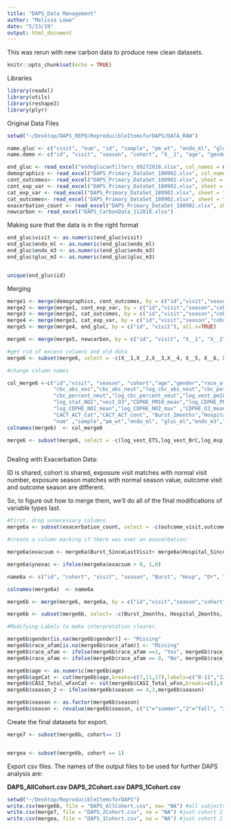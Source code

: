 ```yaml
---
title: "DAPS_Data Management"
author: "Melissa Lowe"
date: "5/23/19"
output: html_document
---
```


This was rerun with new carbon data to produce new clean datasets. 

```r
knitr::opts_chunk$set(echo = TRUE)
```

Libraries
```r
library(readxl)
library(utils)
library(reshape2)
library(plyr)
```

Original Data Files

```r
setwd("~/Desktop/DAPS_REPO/ReproducibleItemsforDAPS/DATA_RAW") 

name.gluc <- c("visit", "num", "id", "sample", "pm_wt", "endo_ml", "gluc_ml", "endo_m3", "gluc_m3", "note")
name.demo <- c("id", "visit", "season", "cohort", "X__1", "age", "gender", "race_afam", "X__2","X__3","X__4","X__5","X__6","X__7")

end_gluc <- read_excel("endoglucanfilters_09272018.xlsx", col_names = name.gluc, skip=2)
demographics <- read_excel("DAPS_Primary_DataSet_180902.xlsx", col_names=name.demo, sheet = "Demographic Predictors", skip=1)
cont_outcomes<- read_excel("DAPS_Primary_DataSet_180902.xlsx", sheet = "Continuous Outcome Variables")
cont_exp_var <- read_excel("DAPS_Primary_DataSet_180902.xlsx", sheet = "Continuous Exposure Variables")
cat_exp_var <- read_excel("DAPS_Primary_DataSet_180902.xlsx", sheet = "Zero-Heavy & Categ. Exposures")
cat_outcomes<- read_excel("DAPS_Primary_DataSet_180902.xlsx", sheet = "Categorical Outcomes")
exacerbation_count <- read_excel("DAPS_Primary_DataSet_180902.xlsx", sheet = "ExacerbationsSinceLastVisit")
newcarbon <- read_excel("DAPS_CarbonData_112818.xlsx")
```
Making sure that the data is in the right format
```r
end_gluc$visit <- as.numeric(end_gluc$visit)
end_gluc$endo_ml <- as.numeric(end_gluc$endo_ml)
end_gluc$endo_m3 <- as.numeric(end_gluc$endo_m3)
end_gluc$gluc_m3 <- as.numeric(end_gluc$gluc_m3)


unique(end_gluc$id)
```
Merging

```r
merge1 <- merge(demographics, cont_outcomes, by = c("id","visit","season","cohort", "X__1"), all=TRUE)
merge2 <- merge(merge1, cont_exp_var, by = c("id","visit","season","cohort", "X__1"), all=TRUE)
merge3 <- merge(merge2, cat_outcomes, by = c("id","visit","season","cohort", "X__1"), all=TRUE)
merge4 <- merge(merge3, cat_exp_var, by = c("id","visit","season","cohort", "X__1"), all=TRUE)
merge5 <- merge(merge4, end_gluc, by = c("id", "visit"), all.x=TRUE)

merge6 <- merge(merge5, newcarbon, by = c("id", "visit", "X__1", "X__2","X__3", "X__4"), all.x=TRUE)

#get rid of excess columns and old data
merge6 <- subset(merge6, select = -c(X__1,X__2,X__3,X__4, X__5, X__6, X__7, vest_ETS_adj0,vest_BrC_adj0, vest_BC_adj0, msp_ETS_adj0, msp_BrC_adj0, msp_BC_adj0))

#change column names

col_merge6 <-c("id","visit", "season", "cohort","age","gender","race_afam", "FeNO_avg","log_FeNO_avg","FEV1_pp_GLI","FEV1_Zscore_GLI", "FVC_pp_GLI", "FVC_Zscore_GLI","FEV1_FVC", "FEV1_FVC_pp_GLI","FEV1_FVC_Zscore_GLI" ,"FEF2575_pp_GLI","FEF2575_Zscore_GLI","cbc_wbc","log_cbc_wbc" ,
               "cbc_abs_eos","cbc_abs_neut","log_cbc_abs_neut","cbc_percent_eos",
               "cbc_percent_neut","log_cbc_percent_neut","log_vest_pm10","log_vest_ETS","log_vest_BrC", "log_msp_pm10","log_msp_BC","log_vest_NO2",
               "log_stat_NO2","vest_O3","CDPHE_PM10_mean","log_CDPHE_PM10_max",
               "log_CDPHE_NO2_mean","log_CDPHE_NO2_max" ,"CDPHE_O3_mean","CDPHE_O3_max","CASI_Day","CASI_Night", "CASI_Function","CASI_Medication","CASI_Exacerbation","CASI_Exac_5a","CASI_Exac_5b","CASI_Total_NoFxn","CASI_Total_wFxn",
               "CACT_ACT_Cat","CACT_ACT_cont", "Burst_2months","Hospital_2months", "DrVisit_2months","ExacerbationAtVisit","nicalert", 
               "num" ,"sample","pm_wt","endo_ml", "gluc_ml","endo_m3","gluc_m3", "note","vest_ETS","vest_BrC", "vest_BC","vest_ETS-BrC_MDL","vest_BC_MDL", "MSP_ETS","MSP_BrC","MSP_BC","MSP_ETS_BrC_MDL", "MSP_BC_MDL")
colnames(merge6)  <- col_merge6   

merge6 <- subset(merge6, select = -c(log_vest_ETS,log_vest_BrC,log_msp_BC))



```






Dealing with Exacerbation Data:

ID is shared, cohort is shared, exposure visit matches with normal visit number, exposure season matches with normal season value, outcome visit and outcome season are different.

So, to figure out how to merge them, we'll do all of the final modifications of variable types last.

```r
#first, drop unnecessary columns.
merge6a <- subset(exacerbation_count, select = -c(outcome_visit,outcome_season))

#create a column marking if there was ever an exacerbation:

merge6a$exacsum <- merge6a$Burst_SinceLastVisit+ merge6a$Hospital_SinceLastVisit + merge6a$DrVisit_SinceLastVisit

merge6a$ynexac <- ifelse(merge6a$exacsum > 0, 1,0)

name6a <- c("id", "cohort", "visit", "season", "Burst", "Hosp", "Dr", "exacsum", "ynexac")

colnames(merge6a)  <- name6a   

merge6b <- merge(merge6, merge6a, by = c("id","visit","season","cohort"), all=TRUE)

merge6b <- subset(merge6b, select= -c(Burst_2months, Hospital_2months, DrVisit_2months, ExacerbationAtVisit))


```








```r

#Modifying Labels to make interpretation clearer.

merge6b$gender[is.na(merge6b$gender)] <- "Missing"
merge6b$race_afam[is.na(merge6b$race_afam)] <- "Missing"
merge6b$race_afam <- ifelse(merge6b$race_afam ==1, "Yes", merge6b$race_afam)
merge6b$race_afam <- ifelse(merge6b$race_afam == 0, "No", merge6b$race_afam)

merge6b$age <- as.numeric(merge6b$age)
merge6b$ageCat <- cut(merge6b$age,breaks=c(7,11,17),labels=c("8-11","12-17"))
merge6b$CASI_Total_wFxnCat <- cut(merge6b$CASI_Total_wFxn,breaks=c(3,4,20),labels=c("low","high"))
merge6b$season_2 <- ifelse(merge6b$season == 4,3,merge6b$season)

merge6b$season <- as.factor(merge6b$season)
merge6b$season <- revalue(merge6b$season, c("1"="summer","2"="fall", "3"= "winter", "4"="spring"))


```



Create the final datasets for export.
```r
merge7 <- subset(merge6b, cohort== 2)


mergea <- subset(merge6b, cohort == 1)

```


Export csv files. The names of the output files to be used for further DAPS analysis are:

**DAPS_AllCohort.csv**
**DAPS_2Cohort.csv**
**DAPS_1Cohort.csv**


```r

setwd("~/Desktop/ReproducibleItemsforDAPS") 
write.csv(merge6b, file = "DAPS_AllCohort.csv", na= "NA") #all subjects
write.csv(merge7, file = "DAPS_2Cohort.csv", na = "NA") #just cohort 2
write.csv(mergea, file = "DAPS_1Cohort.csv", na = "NA") #just cohort 1

```
